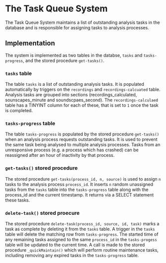 # The Task Queue System
The Task Queue System maintains a list of outstanding analysis tasks in the database and is responsible for assigning tasks to analysis processes.

## Implementation
The system is implemented as two tables in the databse, `tasks` and `tasks-progress`, and the stored procedure `get-tasks()`.

### `tasks` table
The table `tasks` is a list of outstanding analysis tasks. It is populated automatically by triggers on the `recordings` and `recordings-calcuated` table. Analysis tasks are grouped into sections (recordings_calculated, sounscapes_minute and soundscpaes_second). The `recordings-calculaed` table has a TINYINT column for each of these, that is set to `1` once the task is completed.

### `tasks-progress` table
The table `tasks-progress` is populated by the stored procedure `get-tasks()` when an analysis process requests outstanding tasks. It is used to prevent the same task being analysed to multiple analysis processes. Tasks from an unresponsive process (e.g. a process which has crashed) can be reassigned after an hour of inactivity by that process.

### `get-tasks()` stored procedure
The stored procedure `get-tasks(process_id, n, source)` is used to assign `n` tasks to the analysis process `process_id`. It inserts `n` random unassigned tasks from the `tasks` table into the `tasks-progress` table along with the process_id and the current timestamp. It returns via a SELECT statement these tasks.

### `delete-task()` stored proecure
The stored procedure `delete-task(process_id, source, id, task)` marks a task as complete by deleting it from the `tasks` table. A trigger in the `tasks` table will delete the matching row from `tasks-progress`. The started time of any remaining tasks assigned to the same `process_id` in the `tasks-progess` table will be updated to the current time. A call is made to the stored procedure `_quickMaintain()` which will perform routine maintenance tasks, including removing any expired tasks in the `tasks-progress` table.
